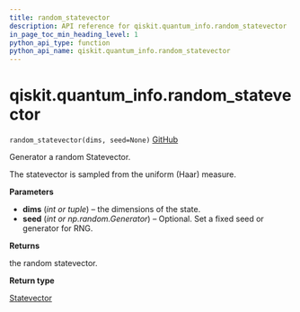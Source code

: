 ```yaml
---
title: random_statevector
description: API reference for qiskit.quantum_info.random_statevector
in_page_toc_min_heading_level: 1
python_api_type: function
python_api_name: qiskit.quantum_info.random_statevector
---
```


# qiskit.quantum\_info.random\_statevector

<span id="qiskit.quantum_info.random_statevector" />

`random_statevector(dims, seed=None)` [GitHub](https://github.com/qiskit/qiskit/tree/stable/0.18/qiskit/quantum_info/states/random.py "view source code")

Generator a random Statevector.

The statevector is sampled from the uniform (Haar) measure.

**Parameters**

*   **dims** (*int or tuple*) – the dimensions of the state.
*   **seed** (*int or np.random.Generator*) – Optional. Set a fixed seed or generator for RNG.

**Returns**

the random statevector.

**Return type**

[Statevector](qiskit.quantum_info.Statevector "qiskit.quantum_info.Statevector")

